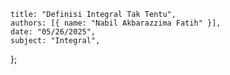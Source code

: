     title: "Definisi Integral Tak Tentu",
    authors: [{ name: "Nabil Akbarazzima Fatih" }],
    date: "05/26/2025",
    subject: "Integral",
};